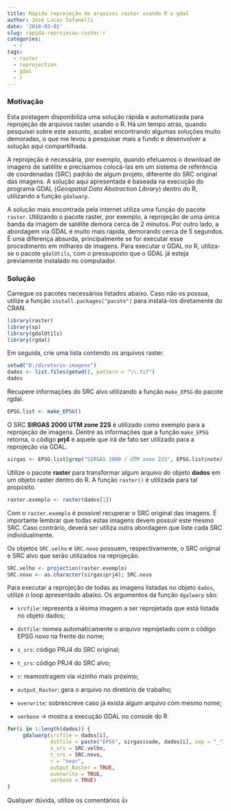 ```yaml
---
title: Rápida reprojeção de arquivos raster usando R e gdal
author: José Lucas Safanelli
date: '2018-03-01'
slug: rapida-reprojecao-raster-r
categories:
  - r
tags:
  - raster
  - reprojection
  - gdal
  - r
---
```


### Motivação


Esta postagem disponibiliza uma solução rápida e automatizada para reprojeção de arquivos raster usando o R. Há um tempo atrás, quando pesquisei sobre este assunto, acabei encontrando algumas soluções muito demoradas, o que me levou a pesquisar mais a fundo e desenvolver a solução aqui compartilhada.

A reprojeção é necessária, por exemplo, quando efetuamos o download de imagens de satélite e precisamos colocá-las em um sistema de referência de coordenadas (SRC) padrão de algum projeto, diferente do SRC original das imagens. A solução aqui apresentada é baseada na execução do programa GDAL (*Geospatial Data Abstraction Library*) dentro do R, utilizando a função `gdalwarp`.

A solução mais encontrada pela internet utiliza uma função do pacote `raster`. Utilizando o pacote raster, por exemplo, a reprojeção de uma única banda da imagem de satélite demora cerca de 2 minutos. Por outro lado, a abordagem via GDAL é muito mais rápida, demorando cerca de 5 segundos. É uma diferença absurda, principalmente se for executar esse procedimento em milhares de imagens. Para executar o GDAL no R, utiliza-se o pacote `gdalUtils`, com o pressuposto que o GDAL já esteja previamente instalado no computador.

### Solução

Carregue os pacotes necessários listados abaixo. Caso não os possua, utilize a função `install.packages("pacote")` para instalá-los diretamente do CRAN.

```r
library(raster)
library(sp)
library(gdalUtils)
library(rgdal)
```
  
Em seguida, crie uma lista contendo os arquivos raster.

```r
setwd("D:/diretorio-imagens")
dados <- list.files(getwd(), pattern = "\\.tif")
dados
```

Recupere informações do SRC alvo utilizando a função `make_EPSG` do pacote rgdal.

```r
EPSG.list <- make_EPSG()
```
  
O SRC **SIRGAS 2000 UTM zone 22S** é utilizado como exemplo para a reprojeção de imagens. Dentre as informações que a função `make_EPSG` retorna, o código **prj4** é aquele que irá de fato ser utilizado para a reprojeção via GDAL.
  
```r
sirgas <- EPSG.list[grep("SIRGAS 2000 / UTM zone 22S", EPSG.list$note),]
```
  
Utilize o pacote **raster** para transformar algum arquivo do objeto **dados** em um objeto raster dentro do R. A função `raster()` é utilizada para tal propósito.
  
```r
raster.exemplo <- raster(dados[1])
```
  
Com o `raster.exemplo` é possível recuperar o SRC original das imagens. É importante lembrar que todas estas imagens devem possuir este mesmo SRC. Caso contrário, deverá ser utiliza outra abordagem que liste cada SRC individualmente.

Os objetos `SRC.velho` e `SRC.novo` possuem, respectivamente, o SRC original e SRC alvo que serão utilizados na reprojeção.
  
```r
SRC.velho <- projection(raster.exemplo)
SRC.novo <- as.character(sirgas$prj4); SRC.novo
```
  
Para executar a reprojeção de todas as imagens listadas no objeto `dados`, utilize
o loop apresentado abaixo. Os argumentos da função `dgalwarp` são:

- `srcfile`: representa a iésima imagem a ser reprojetada que está listada no objeto dados;

- `dstfile`: nomea automaticamente o arquivo reprojetado com o código EPSG novo na frente do nome;

- `s_srs`: código PRJ4 do SRC original;

- `t_srs`: código PRJ4 do SRC alvo;

- `r`: reamostragem via vizinho mais próximo;

- `output_Raster`: gera o arquivo no diretório de trabalho;

- `overwrite`: sobrescreve caso já exista algum arquivo com mesmo nome;

- `verbose` -> mostra a execução GDAL no console do R
  
```r
for(i in 1:length(dados)) {
     gdalwarp(srcfile = dados[i],
              dstfile = paste("EPSG", sirgas$code, dados[i], sep = "_"),
              s_srs = SRC.velho,
              t_srs = SRC.novo,
              r = "near",
              output_Raster = TRUE,
              overwrite = TRUE,
              verbose = TRUE)
}
```

Qualquer dúvida, utilize os comentários &#128077;